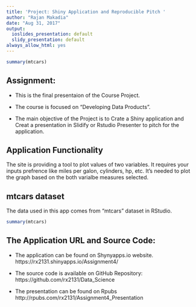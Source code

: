```yaml
---
title: 'Project: Shiny Application and Reproducible Pitch '
author: "Rajan Makadia"
date: "Aug 31, 2017"
output:
  ioslides_presentation: default
  slidy_presentation: default
always_allow_html: yes
---
```


```r
summary(mtcars)
```

## Assignment: 

- This is the final presentaion of the Course Project.

- The  course is focused on  "Developing Data Products".

- The main objective of the Project is to Crate a Shiny application  and Creat a presentation in Slidify or Rstudio Presenter to pitch for the application.

## Application Functionality

The site is providing a tool to plot values of two variables.
It requires your inputs prefrence like miles per galon, cylinders, hp, etc. 
It's needed to plot the graph based on the both varialbe measures selected.
                                  

## mtcars dataset

The data used in this app comes from  "mtcars" dataset in RStudio. 

```r
summary(mtcars)
```

## The Application URL and Source Code:

- The application can be found on Shynyapps.io website.
https://rx2131.shinyapps.io/Assignment4/

- The source code is available on GitHub Repository:
https://github.com/rx2131/Data_Science

- The presentation can be found on Rpubs
http://rpubs.com/rx2131/Assignment4_Presentation